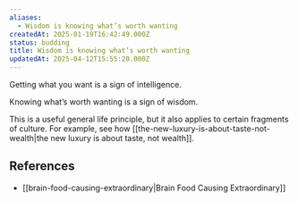 ```yaml
---
aliases:
  - Wisdom is knowing what’s worth wanting
createdAt: 2025-01-19T16:42:49.000Z
status: budding
title: Wisdom is knowing what’s worth wanting
updatedAt: 2025-04-12T15:55:20.000Z
---
```

Getting what you want is a sign of intelligence.

Knowing what’s worth wanting is a sign of wisdom.

This is a useful general life principle, but it also applies to certain fragments of culture. For example, see how [[the-new-luxury-is-about-taste-not-wealth|the new luxury is about taste, not wealth]].

## References

- [[brain-food-causing-extraordinary|Brain Food Causing Extraordinary]]
